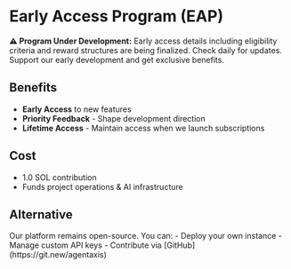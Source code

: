 # Early Access Program (EAP)

<div style={{
  padding: '1rem',
  backgroundColor: 'rgba(255, 229, 100, 0.15)',
  borderRadius: '0.5rem',
  marginBottom: '1.5rem',
  border: '1px solid rgba(255, 229, 100, 0.3)'
}}>
  <strong>⚠️ Program Under Development:</strong> Early access details including eligibility criteria and reward structures are being finalized. Check daily for updates.
</div>

<div className="text-center my-8 text-xl text-gray-600 dark:text-gray-400">
  Support our early development and get exclusive benefits.
</div>

## Benefits
- **Early Access** to new features
- **Priority Feedback** - Shape development direction
- **Lifetime Access** - Maintain access when we launch subscriptions

## Cost
- 1.0 SOL contribution
- Funds project operations & AI infrastructure

## Alternative
<div className="mt-4 text-sm text-gray-500 dark:text-gray-400">
  Our platform remains open-source. You can:
  - Deploy your own instance
  - Manage custom API keys
  - Contribute via [GitHub](https://git.new/agentaxis)
</div>
